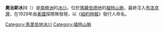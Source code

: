 {{coord|76|30|S|145|35|W|display=title}}

'''奧治斯冰川'''（{{lang-en|Ochs Glacier}}）是[[南極洲|南極洲]]的[[冰川|冰川]]，位於[[瑪麗伯德地|瑪麗伯德地]]的[[福特山脈|福特山脈]]，最終注入[[布洛克灣|布洛克灣]]，在1929年由[[美國|美國]]探險隊發現，以《[[紐約時報|紐約時報]]》發行人命名。

{{DEFAULTSORT:Ochs Glacier}}
[[Category:馬里伯地冰川|Category:馬里伯地冰川]]
[[Category:福特山脈|Category:福特山脈]]


{{MarieByrdLand-geo-stub}}